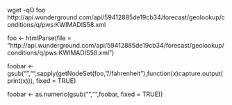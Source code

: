 wget -qO foo http://api.wunderground.com/api/59412885de19cb34/forecast/geolookup/conditions/q/pws:KWIMADIS58.xml

foo <- htmlParse(file = "http://api.wunderground.com/api/59412885de19cb34/forecast/geolookup/conditions/q/pws:KWIMADIS58.xml")


foobar <- gsub("<fahrenheit>","",sapply(getNodeSet(foo,"//fahrenheit"),function(x)capture.output(print(x))), fixed = TRUE)

foobar <- as.numeric(gsub("</fahrenheit>","",foobar, fixed = TRUE))
